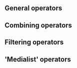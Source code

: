 == General operators ==

{{Summer of Code 2008/Collections 2.0/Operator
| name=Universe
| type=XMMS_COLLECTION_TYPE_UNIVERSE
| result=All mediaids in the medialibrary
| attributes=''none''
| operands=''none''
}}

{{Summer of Code 2008/Collections 2.0/Operator
| name=Idlist
| type=XMMS_COLLECTION_TYPE_IDLIST
| result=A medialist containing the mediaids in the <code>idlist</code> array found within the operator.
| attributes=''any''
| operands=Zero or one
}}

{{Summer of Code 2008/Collections 2.0/Operator
| name=Reference
| type=XMMS_COLLECTION_TYPE_REFERENCE
| result=All mediaids in the collection identified by the <code>namespace</code> and <code>reference</code> attributes
| attributes=
* <code>namespace</code>: The namespace of the referenced collection, e.g. <code>Playlists</code> or <code>Collections</code>
* <code>reference</code>: The name of the referenced, e.g. <code>Muse</code>, <code>Never Played</code>, <code>That grand Opeth album</code> or just <code>Default</code>
| operands=''none'' (except on the daemon-side, where the referenced collection can be attached as an operand to the reference-operator)
}}

== Combining operators ==

{{Summer of Code 2008/Collections 2.0/Operator
| name=Complement
| type=XMMS_COLLECTION_TYPE_COMPLEMENT
| result=All mediaids in medialibrary, except those in the operand.
| attributes=''none''
| operands=Exactly one
}}

{{Summer of Code 2008/Collections 2.0/Operator
| name=Intersection
| type=XMMS_COLLECTION_TYPE_INTERSECTION
| result=The mediaids that appear in all operands
| attributes=''none''
| operands=Two or more
}}

{{Summer of Code 2008/Collections 2.0/Operator
| name=Union
| type=XMMS_COLLECTION_TYPE_UNION
| result=The mediaids that appear in any of the results of the operands
| attributes=''none''
| operands=Two or more
}}

{{Summer of Code 2008/Collections 2.0/Operator
| name=Concatenation
| type=XMMS_COLLECTION_TYPE_CONCATENATION
| result=A medialist of the results of the operands behind each other
| attributes=''none''
| operands=Two or more medialists
}}

{{Summer of Code 2008/Collections 2.0/Operator
| name=In
| type=XMMS_COLLECTION_TYPE_IN
| result=The first operand, but only with the mediaids that are also in the second operand
| attributes=''none''
| operands=Exactly two
}}

== Filtering operators ==

{{Summer of Code 2008/Collections 2.0/Operator
| name=Has
| type=XMMS_COLLECTION_TYPE_HAS
| result=The operand, but only with the mediaids that have a property with a given name, as well as a given source, where only properties are examined using the given source-preference.
| attributes=
* <code>field</code>: The name of the property, e.g. <code>artist</code>, <code>album</code> or <code>title</code>. If this is not specified the name of the property is not taken into account.
* <code>source</code>: The source of the property, e.g. <code>server</code>, <code>plugin/vorbis</code>, <code>client/xmms2-cli</code> or <code>2</code> (only for the daemon).  If this is not specified the source of the property is not taken into account.
* <code>source-preference</code>: The source-preference that needs to be applied, e.g. <code>server:plugin/id3v2:client:plugin:plugin/pls</code> (see [[Summer of Code 2008/Collections 2.0/Source-Preference Specificaton|Source-Preference Specification]]). If this is not specified the global source-preference will be used.
| operands=Exactly one
}}

{{Summer of Code 2008/Collections 2.0/Operator
| name=Id
| type=XMMS_COLLECTION_TYPE_ID
| result=The operand, but only with the mediaids for which id <code>[operation]</code> <code>[value]</code> (e.g. id = 100, id &lt;= 55) is true
| attributes=
* <code>operation</code>: One of <code>&lt;</code>, <code>&lt;=</code>, <code>=</code>, <code>&gt;=</code>, <code>&gt;=</code> and <code>!=</code>. The default is <code>=</code>
* <code>value</code>: A number
| operands=Exactly one
}}

{{Summer of Code 2008/Collections 2.0/Operator
| name=Full-order
| type=XMMS_COLLECTION_TYPE_FULLORDER
| result=The operand, but only with the mediaids that have a property with a given name, as well as a given source and a value for which the expression value <code>[operation]</code> <code>[value]</code> is true, given a collation, where only properties are examined using the given source-preference.
| attributes=
* <code>field</code>: The name of the property, e.g. <code>artist</code>, <code>album</code> or <code>title</code>. If this is not specified the name of the property is not taken into account.
* <code>operation</code>: One of <code>&lt;</code>, <code>&lt;=</code>, <code>=</code>, <code>&gt;=</code>, <code>&gt;=</code>, <code>!=</code> and <code>prefix</code>. The default is <code>=</code>.
* <code>value</code>: A string.
* <code>collation</code>: A collation to be used when comparing the value from the medialib and the <code>value</code> attribute, e.g. <code>NOCASE</code>, <code>BINARY</code>, <code>INTCOLL</code> or <code>NATCOLL</code>. If this is not specified the <code>case-sensitive</code> attribute is examined.
* <code>case-sensitive</code>: Either <code>true</code> or <code>false</code>. If <code>true</code> then the <code>BINARY</code> collation will be used. If <code>false</code> the <code>NOCASE</code> collation. If this attribute is not specified the <code>NATCOLL</code> collation will be used. This all only if the <code>collation</code> attribute is not specified.
* <code>source</code>: The source of the property, e.g. <code>server</code>, <code>plugin/vorbis</code>, <code>client/xmms2-cli</code> or <code>2</code> (only for the daemon). If this is not specified the source of the property is not taken into account.
* <code>source-preference</code>: The source-preference that needs to be applied, e.g. <code>server:plugin/id3v2:client:plugin:plugin/pls</code> (see [[Summer of Code 2008/Collections 2.0/Source-Preference Specificaton|Source-Preference Specification]]). If this is not specified the global source-preference will be used.
| operands=Exactly one
}}

{{Summer of Code 2008/Collections 2.0/Operator
| name=Match
| type=XMMS_COLLECTION_TYPE_MATCH
| result=The operand, but only with the mediaids that have a property with a given name, as well as a given source and a value matching the pattern found in the <code>value</code> attribute, given a collation, where only properties are examined using the given source-preference. The pattern uses the glob-syntax, with the <code>*</code> and <code>?</code> wildcards.
| attributes=
* <code>field</code>: The name of the property, e.g. <code>artist</code>, <code>album</code> or <code>title</code>. If this is not specified the name of the property is not taken into account.
* <code>value</code>: A string.
* <code>collation</code>: A collation to be used when comparing the value from the medialib and the <code>value</code> attribute, e.g. <code>NOCASE</code>, <code>BINARY</code>, <code>INTCOLL</code> or <code>NATCOLL</code>. If this is not specified the <code>case-sensitive</code> attribute is examined.
* <code>case-sensitive</code>: Either <code>true</code> or <code>false</code>. If <code>true</code> then the <code>BINARY</code> collation will be used. If <code>false</code> the <code>NOCASE</code> collation. If this attribute is not specified the <code>NATCOLL</code> collation will be used. This all only if the <code>collation</code> attribute is not specified.
* <code>source</code>: The source of the property, e.g. <code>server</code>, <code>plugin/vorbis</code>, <code>client/xmms2-cli</code> or <code>2</code> (only for the daemon). If this is not specified the source of the property is not taken into account.
* <code>source-preference</code>: The source-preference that needs to be applied, e.g. <code>server:plugin/id3v2:client:plugin:plugin/pls</code> (see [[Summer of Code 2008/Collections 2.0/Source-Preference Specificaton|Source-Preference Specification]]). If this is not specified the global source-preference will be used.
| operands=Exactly one
}}

{{Summer of Code 2008/Collections 2.0/Operator
| name=Token
| type=XMMS_COLLECTION_TYPE_TOKEN
| result=The operand, but only with the mediaids that have a property with a given name, as well as a given source and a value containing a token for which the expression value <code>[operation]</code> <code>[value]</code> is true, given a collation, where only properties are examined using the given source-preference. Every positive length substring, containing no whitespace, preceded by the beginning of the string or whitespace, and succeeded by the end of the string or whitespace, is considered a token.
| attributes=
* <code>field</code>: The name of the property, e.g. <code>artist</code>, <code>album</code> or <code>title</code>. If this is not specified the name of the property is not taken into account.
* <code>operation</code>: One of <code>&lt;</code>, <code>&lt;=</code>, <code>=</code>, <code>&gt;=</code>, <code>&gt;=</code>, <code>!=</code> and <code>prefix</code>. The default is <code>=</code>.
* <code>value</code>: A string.
* <code>collation</code>: A collation to be used when comparing the value from the medialib and the <code>value</code> attribute, e.g. <code>NOCASE</code>, <code>BINARY</code>, <code>INTCOLL</code> or <code>NATCOLL</code>. If this is not specified the <code>case-sensitive</code> attribute is examined.
* <code>case-sensitive</code>: Either <code>true</code> or <code>false</code>. If <code>true</code> then the <code>BINARY</code> collation will be used. If <code>false</code> the <code>NOCASE</code> collation. If this attribute is not specified the <code>NATCOLL</code> collation will be used. This all only if the <code>collation</code> attribute is not specified.
* <code>source</code>: The source of the property, e.g. <code>server</code>, <code>plugin/vorbis</code>, <code>client/xmms2-cli</code> or <code>2</code> (only for the daemon). If this is not specified the source of the property is not taken into account.
* <code>source-preference</code>: The source-preference that needs to be applied, e.g. <code>server:plugin/id3v2:client:plugin:plugin/pls</code> (see [[Summer of Code 2008/Collections 2.0/Source-Preference Specificaton|Source-Preference Specification]]). If this is not specified the global source-preference will be used.
| operands=Exactly one
}}

{{Summer of Code 2008/Collections 2.0/Operator
| name=Date (reserved)
| type=XMMS_COLLECTION_TYPE_DATE
| result=''undefined''
| attributes=''undefined''
| operands=Exactly one
}}

== 'Medialist' operators ==

{{Summer of Code 2008/Collections 2.0/Operator
| name=Order
| type=XMMS_COLLECTION_TYPE_ORDER
| result=A medialist, with the mediaids in the operand sorted according to a value depending on the <code>type</code> attribute and the mediaid. If the operand also is an order operator, then the values generated by that will be used for secondary sorting.
| attributes=
* <code>order</code>: <code>ASC</code> or <code>DESC</code> for ascending and descending ordering.
* <code>collation</code>: A collation to be used when the values are strings
* <code>type</code>: What kind of value should be retrieved, typically <code>value</code>, <code>field</code>, <code>id</code> or <code>random</code>
* ''Other attributes depending on the type-attribute''
| operands=Exactly one
}}

{{Summer of Code 2008/Collections 2.0/Operator
| name=Limit
| type=XMMS_COLLECTION_TYPE_LIMIT
| result=A medialist equal to the operand, but without the first <code>start</code> entries and containing <code>length<code> or fewer entries.
| attributes=
* <code>start</code>: an integer, defaulting to 0.
* <code>length<code>: an integer, defaulting to UINT_MAX.
| operands=Exactly one (a medialist)
}}

{{Summer of Code 2008/Collections 2.0/Operator
| name=Mediaset
| type=XMMS_COLLECTION_TYPE_MEDIASET
| result=A mediaset containing the mediaids in the operand. (Removing duplicates and order)
| attributes=
| operands=Exactly one
}}